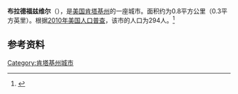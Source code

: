 {{Infobox City 
|chinese_name = 布拉德福兹维尔
|official_name = Bradfordsville
|image_flag = 
|image_seal = 
|image_skyline = 
|image_map = KYMap-doton-Bradfordsville.PNG
|map_caption =
|subdivision_type = [[國家|國家]]
|subdivision_name = {{USA}}
|leader_title = 
|leader_name = 
|subdivision_type1 = [[美國行政區劃|州]]
|subdivision_name1 = [[肯塔基州|肯塔基州]]
|subdivision_type2 = [[肯塔基州行政区划|县]]
|subdivision_name2 = Marion
|found_date = 
|area_total = 0.8
|area_land = 
|area_water = 
|population_as_of = 2010
|population_total = 294
|population_density = 
|timezone = 
|utc_offset = 
|timezone_DST = 
|utc_offset_DST = 
}}

'''布拉德福兹维尔'''（{{lang-en|'''Bradfordsville'''}}），是[[美国|美国]][[肯塔基州|肯塔基州]]的一座城市。面积约为0.8平方公里（0.3平方英里）。根据[[2010年美国人口普查|2010年美国人口普查]]，该市的人口为294人。<ref name=census>{{cite web |url = http://www.census.gov/prod/www/abs/decennial/ |title = Census of Population and Housing |publisher = U.S. Census Bureau |accessdate = November 18, 2011 |archive-url = https://web.archive.org/web/20060208103743/http://www.census.gov/prod/www/abs/decennial/ |archive-date = 2006-02-08 |dead-url = yes }}</ref>

== 参考资料 ==
{{reflist}}

[[Category:肯塔基州城市|Category:肯塔基州城市]]


{{Kentucky-stub}}